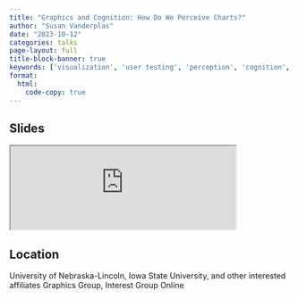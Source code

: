```yaml
---
title: "Graphics and Cognition: How Do We Perceive Charts?"
author: "Susan Vanderplas"
date: "2023-10-12"
categories: talks
page-layout: full
title-block-banner: true
keywords: ['visualization', 'user testing', 'perception', 'cognition', 'Talk']
format:
  html:
    code-copy: true
---
```

 
## Slides

<iframe src='http://srvanderplas.github.io/Presentations/2023-Graphics-Cognition/' height='auto' width='80%'>
                        </iframe>
## Location
University of Nebraska-Lincoln, Iowa State University, and other interested affiliates
Graphics Group, Interest Group
Online
